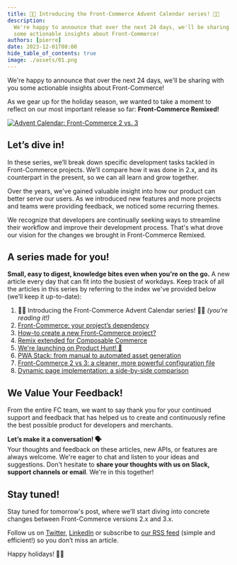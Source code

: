 ```yaml
---
title: 🎉🎄 Introducing the Front-Commerce Advent Calendar series! 🎄🎉
description:
  We're happy to announce that over the next 24 days, we'll be sharing with you
  some actionable insights about Front-Commerce!
authors: [pierre]
date: 2023-12-01T08:00
hide_table_of_contents: true
image: ./assets/01.png
---
```


We're happy to announce that over the next 24 days, we'll be sharing with you
some actionable insights about Front-Commerce!

As we gear up for the holiday season, we wanted to take a moment to reflect on
our most important release so far: **Front-Commerce Remixed!**

[![Advent Calendar: Front-Commerce 2 vs. 3](./assets/00.png)](/blog/2023-advent-calendar/01-introducing-the-front-commerce-advent-calendar-series)

<!-- truncate -->

## Let’s dive in!

In these series, we’ll break down specific development tasks tackled in
Front-Commerce projects. We’ll compare how it was done in 2.x, and its
counterpart in the present, so we can all learn and grow together.

Over the years, we've gained valuable insight into how our product can better
serve our users. As we introduced new features and more projects and teams were
providing feedback, we noticed some recurring themes.

We recognize that developers are continually seeking ways to streamline their
workflow and improve their development process. That's what drove our vision for
the changes we brought in Front-Commerce Remixed.

## A series made for you!

**Small, easy to digest, knowledge bites even when you're on the go.** A new
article every day that can fit into the busiest of workdays. Keep track of all
the articles in this series by referring to the index we've provided below
(we’ll keep it up-to-date):

1. 🎉🎄 Introducing the Front-Commerce Advent Calendar series! 🎄🎉 _(you're
   reading it!)_
2. [Front-Commerce: your project’s dependency](/blog/2023-advent-calendar/02-front-commerce-your-projects-dependency)
3. [How-to create a new Front-Commerce project?](/blog/2023-advent-calendar/03-how-to-create-a-new-front-commerce-project)
4. [Remix extended for Composable Commerce](/blog/2023-advent-calendar/04-remix-extended-for-composable-commerce)
5. [We're launching on Product Hunt! 🚀](/blog/2023-advent-calendar/05-launching-on-product-hunt)
6. [PWA Stack: from manual to automated asset generation](/blog/2023-advent-calendar/06-pwa-stack-from-manual-to-automated-asset-generation)
7. [Front-Commerce 2 vs 3: a cleaner, more powerful configuration file](/blog/2023-advent-calendar/07-a-cleaner-more-powerful-configuration-file)
8. [Dynamic page implementation: a side-by-side comparison](/blog/2023-advent-calendar/08-dynamic-page-implementation-a-side-by-side-comparison)

## We Value Your Feedback!

From the entire FC team, we want to say thank you for your continued support and
feedback that has helped us to create and continuously refine the best possible
product for developers and merchants.

**Let’s make it a conversation! 🗣️**<br /> Your thoughts and feedback on these
articles, new APIs, or features are always welcome. We're eager to chat and
listen to your ideas and suggestions. Don't hesitate to **share your thoughts
with us on Slack, support channels or email**. We're in this together!

## Stay tuned!

Stay tuned for tomorrow's post, where we'll start diving into concrete changes
between Front-Commerce versions 2.x and 3.x.

Follow us on [Twitter](https://twitter.com/front_commerce),
[LinkedIn](https://www.linkedin.com/company/front-commerce/posts/) or subscribe
to [our RSS feed](pathname:///blog/rss.xml) (simple and efficient!) so you don’t
miss an article.

Happy holidays! 🎁🎅
